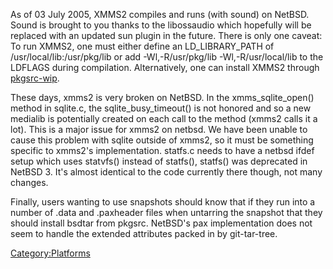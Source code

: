 As of 03 July 2005, XMMS2 compiles and runs (with sound) on NetBSD.  Sound is brought to you thanks to the libossaudio which hopefully will be replaced with an updated sun plugin in the future.  There is only one caveat: To run XMMS2, one must either define an LD_LIBRARY_PATH of /usr/local/lib:/usr/pkg/lib or add -Wl,-R/usr/pkg/lib -Wl,-R/usr/local/lib to the LDFLAGS during compilation.
Alternatively, one can install XMMS2 through [http://pkgsrc-wip.sourceforge.net/ pkgsrc-wip].

These days, xmms2 is very broken on NetBSD. In the xmms_sqlite_open() method in sqlite.c, the sqlite_busy_timeout() is not honored and so a new medialib is potentially created on each call to the method (xmms2 calls it a lot). This is a major issue for xmms2 on netbsd. We have been unable to cause this problem with sqlite outside of xmms2, so it must be something specific to xmms2's implementation. statfs.c needs to have a netbsd ifdef setup which uses statvfs() instead of statfs(), statfs() was deprecated in NetBSD 3. It's almost identical to the code currently there though, not many changes.

Finally, users wanting to use snapshots should know that if they run into a number of .data and .paxheader files when untarring the snapshot that they should install bsdtar from pkgsrc. NetBSD's pax implementation does not seem to handle the extended attributes packed in by git-tar-tree. 

[[Category:Platforms]]